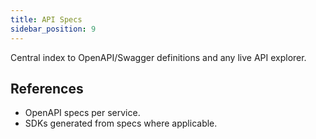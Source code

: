 ```yaml
---
title: API Specs
sidebar_position: 9
---
```


Central index to OpenAPI/Swagger definitions and any live API explorer.

## References
- OpenAPI specs per service.
- SDKs generated from specs where applicable.
